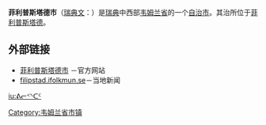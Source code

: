 {{Infobox Kommun|
fullname=Filipstads kommun|
coatofarms=[[Image:Filipstad_vapen.svg|100px]]|
county=[[韦姆兰省|韦姆兰省]]|
province=[[韦姆兰|韦姆兰]]和[[达拉纳|达拉纳]]|
capital=[[菲利普斯塔德|菲利普斯塔德]]|
map=[[Image:Filipstad_Municipality_in_Värmland_County.png|200px]]|
arearank=第60名|
area=1,721.72|
arealand=1,543.10|
populationrank=第200名|
population=10,782|
densityrank=第247名|
populationdensity=6.99|
website=http://www.filipstad.se/|
footnotes=面积与人口统计数据来自[[瑞典统计局|瑞典统计局]]，截至2007年12月31日}}

'''菲利普斯塔德市'''（[[瑞典文|瑞典文]]：{{lang|sv|''Filipstads kommun''}}）是[[瑞典|瑞典]]中西部[[韦姆兰省|韦姆兰省]]的一个[[瑞典自治市|自治市]]。其治所位于[[菲利普斯塔德|菲利普斯塔德]]。

==外部链接==
*[http://www.filipstad.se 菲利普斯塔德市] {{Wayback|url=http://www.filipstad.se/ |date=20210512012744 }}－官方网站
*[https://web.archive.org/web/20071230163247/http://filipstad.ifolkmun.se/in-english/ filipstad.ifolkmun.se]－当地新闻

{{Värmland County}}
{{Localities in Filipstad Municipality}}

[[Category:韦姆兰省市镇|Category:韦姆兰省市镇]]

[[iu:ᕕᓕᑉᔅᑕᑦ|iu:ᕕᓕᑉᔅᑕᑦ]]